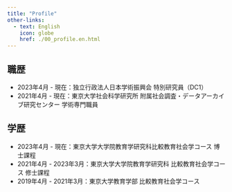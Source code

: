 ```yaml
---
title: "Profile"
other-links:
  - text: English
    icon: globe
    href: ./00_profile.en.html
---
```



## 職歴

- 2023年4月 - 現在：独立行政法人日本学術振興会 特別研究員（DC1）
- 2021年4月 - 現在：東京大学社会科学研究所 附属社会調査・データアーカイブ研究センター 学術専門職員 


## 学歴

- 2023年4月 - 現在：東京大学大学院教育学研究科比較教育社会学コース 博士課程
- 2021年4月 - 2023年3月：東京大学大学院教育学研究科 比較教育社会学コース 修士課程
- 2019年4月 - 2021年3月：東京大学教育学部 比較教育社会学コース


